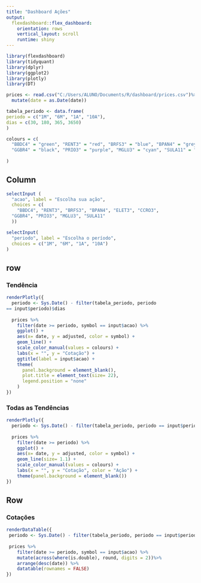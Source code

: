 ---
title: "Dashboard Ações"
output: 
  flexdashboard::flex_dashboard:
    orientation: rows
    vertical_layout: scroll
    runtime: shiny
---

```{r setup, include=FALSE}
library(flexdashboard)
library(tidyquant)
library(dplyr)
library(ggplot2)
library(plotly)
library(DT)

prices <- read.csv("C:/Users/ALUNO/Documents/R/dashboard/prices.csv")%>%
  mutate(date = as.Date(date))

tabela_periodo <- data.frame(
periodo = c("1M", "6M", "1A", "10A"),
dias = c(30, 180, 365, 3650)
)

colours = c(
  "BBDC4" = "green", "RENT3" = "red", "BRFS3" = "blue", "BPAN4" = "grey", "ELET3" = "pink", "CCRO3" = "orange",
  "GGBR4" = "black", "PRIO3" = "purple", "MGLU3" = "cyan", "SULA11" = "yellow"
  
)

```

Column {.sidebar}
-----------------------------------------------------------------------

```{r}
selectInput (
  "acao", label = "Escolha sua ação",
  choices = c(
    "BBDC4", "RENT3", "BRFS3", "BPAN4", "ELET3", "CCRO3",
  "GGBR4", "PRIO3", "MGLU3", "SULA11"
  ))

selectInput(
  "periodo", label = "Escolha o período",
  choices = c("1M", "6M", "1A", "10A")
)

```

row {data-width=500}
-----------------------------------------------------------------------

### Tendência

```{r}
renderPlotly({
  periodo <- Sys.Date() - filter(tabela_periodo, periodo 
== input$periodo)$dias
  
  prices %>%
    filter(date >= periodo, symbol == input$acao) %>%
    ggplot() +
    aes(x= date, y = adjusted, color = symbol) +
    geom_line() +
    scale_color_manual(values = colours) +
    labs(x = "", y = "Cotação") +
    ggtitle(label = input$acao) +
    theme(
      panel.background = element_blank(),
      plot.title = element_text(size= 22),
      legend.position = "none"
    )
})
```

### Todas as Tendências

```{r}
renderPlotly({
  periodo <- Sys.Date() - filter(tabela_periodo, periodo == input$periodo)$dias
  
  prices %>%
    filter(date >= periodo) %>%
    ggplot() +
    aes(x= date, y = adjusted, color = symbol) +
    geom_line(size= 1.1) +
    scale_color_manual(values = colours) +
    labs(x = "", y = "Cotação", color = "Ação") +
    theme(panel.background = element_blank())
})
```

Row {data-width=500}
-----------------------------------------------------------------------

### Cotações

```{r}
renderDataTable({
 periodo <- Sys.Date() - filter(tabela_periodo, periodo == input$periodo)$dias
  
 prices %>%
    filter(date >= periodo, symbol == input$acao) %>%
    mutate(across(where(is.double), round, digits = 2))%>%
    arrange(desc(date)) %>%
    datatable(rownames = FALSE)
})
```
